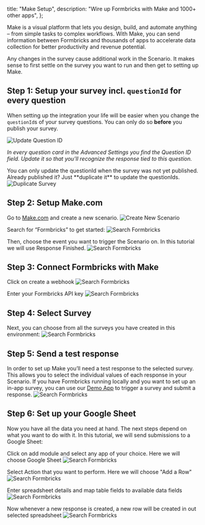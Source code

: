 



  title: "Make Setup",
  description: "Wire up Formbricks with Make and 1000+ other apps",
};

Make is a visual platform that lets you design, build, and automate anything – from simple tasks to complex workflows. With Make, you can send information between Formbricks and thousands of apps to accelerate data collection for better productivity and revenue potential. 

<Callout title="Nail down your survey first" type="note">
  Any changes in the survey cause additional work in the Scenario. It makes sense to first settle on the survey you
  want to run and then get to setting up Make.
</Callout>

## Step 1: Setup your survey incl. `questionId` for every question

When setting up the integration your life will be easier when you change the `questionId`s of your survey questions. You can only do so **before** you publish your survey.

<Image src={UpdateQuestionId} alt="Update Question ID" quality="100" className="rounded-lg" />

_In every question card in the Advanced Settings you find the Question ID field. Update it so that you’ll recognize the response tied to this question._

<Callout title="Already published? Duplicate survey" type="note">
  You can only update the questionId when the survey was not yet published. Already published it? Just
  **duplicate it** to update the questionIds.
  <Image src={DuplicateSurvey} alt="Duplicate Survey" quality="100" className="rounded-lg" />
</Callout>

## Step 2: Setup Make.com

Go to [Make.com](https://make.com) and create a new scenario.
<Image src={CreateNewScenario} alt="Create New Scenario" quality="100" className="rounded-lg" /> 

Search for “Formbricks” to get started:
<Image src={SearchFormbricks} alt="Search Formbricks" quality="100" className="rounded-lg" /> 

Then, choose the event you want to trigger the Scenario on. In this tutorial we will use Response Finished.
<Image src={SelectTriggers} alt="Search Formbricks" quality="100" className="rounded-lg" /> 

## Step 3: Connect Formbricks with Make
Click on create a webhook
<Image src={CreateWebhook} alt="Search Formbricks" quality="100" className="rounded-lg" /> 

Enter your Formbricks API key
<Image src={EnterApiKey} alt="Search Formbricks" quality="100" className="rounded-lg" /> 

## Step 4: Select Survey
Next, you can choose from all the surveys you have created in this environment:
<Image src={SelectSurvey} alt="Search Formbricks" quality="100" className="rounded-lg" /> 

## Step 5: Send a test response
In order to set up Make you’ll need a test response to the selected survey. This allows you to select the individual values of each response in your Scenario. If you have Formbricks running locally and you want to set up an in-app survey, you can use our [Demo App](/docs/contributing/demo) to trigger a survey and submit a response.
<Image src={SubmitTestResponse} alt="Search Formbricks" quality="100" className="rounded-lg" /> 

## Step 6: Set up your Google Sheet
Now you have all the data you need at hand. The next steps depend on what you want to do with it. In this tutorial, we will send submissions to a Google Sheet:

Click on add module and select any app of your choice. Here we will choose Google Sheet
<Image src={AddModule} alt="Search Formbricks" quality="100" className="rounded-lg" /> 

Select Action that you want to perform. Here we will choose "Add a Row"
<Image src={SelectAction} alt="Search Formbricks" quality="100" className="rounded-lg" /> 

Enter spreadsheet details and map table fields to available data fields
<Image src={SelectFields} alt="Search Formbricks" quality="100" className="rounded-lg" /> 

Now whenever a new response is created, a new row will be created in out selected spreadsheet
<Image src={Result} alt="Search Formbricks" quality="100" className="rounded-lg" /> 



